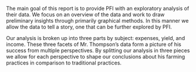 The main goal of this report is to provide PFI with an exploratory analysis of their data. We focus on an overview of the data and work to draw preliminary insights through primarily graphical methods. In this manner we allow the data to tell a story, one that can be further explored by PFI.

Our analysis is broken up into three parts by subject: expenses, yield, and income. These three facets of Mr. Thompson's data form a picture of his success from multiple perspectives. By splitting our analysis in three pieces we allow for each perspective to shape our conclusions about his farming practices in comparison to traditional practices.
